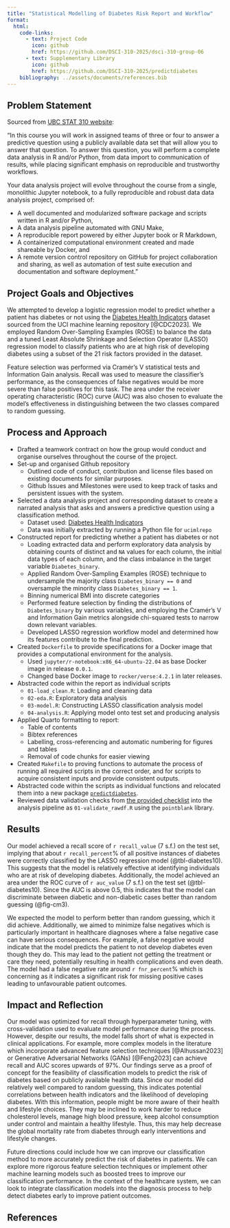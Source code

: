 ```yaml
---
title: "Statistical Modelling of Diabetes Risk Report and Workflow"
format:
  html:
    code-links:
      - text: Project Code
        icon: github
        href: https://github.com/DSCI-310-2025/dsci-310-group-06
      - text: Supplementary Library
        icon: github
        href: https://github.com/DSCI-310-2025/predictdiabetes
    bibliography: ../assets/documents/references.bib
---
```


## Problem Statement

Sourced from [UBC STAT 310 website](https://ubc-dsci.github.io/dsci-310-student/project/m1.html):

"In this course you will work in assigned teams of three or four to answer a predictive question using a publicly available data set that will allow you to answer that question. To answer this question, you will perform a complete data analysis in R and/or Python, from data import to communication of results, while placing significant emphasis on reproducible and trustworthy workflows.

Your data analysis project will evolve throughout the course from a single, monolithic Jupyter notebook, to a fully reproducible and robust data data analysis project, comprised of:

- A well documented and modularized software package and scripts written in R and/or Python,
- A data analysis pipeline automated with GNU Make,
- A reproducible report powered by either Jupyter book or R Markdown,
- A containerized computational environment created and made shareable by Docker, and
- A remote version control repository on GitHub for project collaboration and sharing, as well as automation of test suite execution and documentation and software deployment."

## Project Goals and Objectives

We attempted to develop a logistic regression model to predict whether a patient has diabetes or not using the [Diabetes Health Indicators](https://archive.ics.uci.edu/dataset/891/cdc+diabetes+health+indicators) dataset sourced from the UCI machine learning repository [@CDC2023]. We employed Random Over-Sampling Examples (ROSE) to balance the data and a tuned Least Absolute Shrinkage and Selection Operator (LASSO) regression model to classify patients who are at high risk of developing diabetes using a subset of the 21 risk factors provided in the dataset. 

Feature selection was performed via Cramér's V statistical tests and Information Gain analysis. Recall was used to measure the classifier's performance, as the consequences of false negatives would be more severe than false positives for this task. The area under the receiver operating characteristic (ROC) curve (AUC) was also chosen to evaluate the model's effectiveness in distinguishing between the two classes compared to random guessing.

## Process and Approach

- Drafted a teamwork contract on how the group would conduct and organise ourselves throughout the course of the project.
- Set-up and organised Github repository
  - Outlined code of conduct, contribution and license files based on existing documents for similar purposes.
  - Github Issues and Milestones were used to keep track of tasks and persistent issues with the system.
- Selected a data analysis project and corresponding dataset to create a narrated analysis that asks and answers a predictive question using a classification method.
  - Dataset used: [Diabetes Health Indicators](https://archive.ics.uci.edu/dataset/891/cdc+diabetes+health+indicators)
  - Data was initially extracted by running a Python file for `ucimlrepo`
- Constructed report for predicting whether a patient has diabetes or not
  - Loading extracted data and perform exploratory data analysis by obtaining counts of distinct and `NA` values for each column, the initial data types of each column, and the class imbalance in the target variable `Diabetes_binary`.
  - Applied Random Over-Sampling Examples (ROSE) technique to undersample the majority class `Diabetes_binary == 0` and oversample the minority class `Diabetes_binary == 1`.
  - Binning numerical BMI into discrete categories
  - Performed feature selection by finding the distributions of `Diabetes_binary` by various variables, and employing the Cramér's V and Information Gain metrics alongside chi-squared tests to narrow down relevant variables.
  - Developed LASSO regression workflow model and determined how its features contribute to the final prediction.
- Created `Dockerfile` to provide specifications for a Docker image that provides a computational environment for the analysis.
  - Used `jupyter/r-notebook:x86_64-ubuntu-22.04` as base Docker image in release `0.0.1`.
  - Changed base Docker image to `rocker/verse:4.2.1` in later releases.
- Abstracted code within the report as individual scripts
  - `01-load_clean.R`: Loading and cleaning data
  - `02-eda.R`: Exploratory data analysis
  - `03-model.R`: Constructing LASSO classification analysis model
  - `04-analysis.R`: Applying model onto test set and producing analysis
- Applied Quarto formatting to report:
  - Table of contents
  - Bibtex references
  - Labelling, cross-referencing and automatic numbering for figures and tables
  - Removal of code chunks for easier viewing
- Created `Makefile` to proving functions to automate the process of running all required scripts in the correct order, and for scripts to acquire consistent inputs and provide consistent outputs.
- Abstracted code within the scripts as individual functions and relocated them into a new package [`predictdiabetes`](https://github.com/DSCI-310-2025/predictdiabetes).
- Reviewed data validation checks from [the provided checklist](https://ubc-dsci.github.io/reproducible-and-trustworthy-workflows-for-data-science/lectures/130-data-validation.html#data-validation-checklist) into the analysis pipeline as `01-validate_rawdf.R` using the `pointblank` library.

## Results

Our model achieved a recall score of `r recall_value` (7 s.f.) on the test set, implying that about `r recall_percent`% of all positive instances of diabetes were correctly classified by the LASSO regression model (@tbl-diabetes10). This suggests that the model is relatively effective at identifying individuals who are at risk of developing diabetes. Additionally, the model achieved an area under the ROC curve of `r auc_value` (7 s.f.) on the test set (@tbl-diabetes10). Since the AUC is above 0.5, this indicates that the model can discriminate between diabetic and non-diabetic cases better than random guessing (@fig-cm3).

We expected the model to perform better than random guessing, which it did achieve. Additionally, we aimed to minimize false negatives which is particularly important in healthcare diagnoses where a false negative case can have serious consequences. For example, a false negative would indicate that the model predicts the patient to not develop diabetes even though they do. This may lead to the patient not getting the treatment or care they need, potentially resulting in health complications and even death. The model had a false negative rate around `r fnr_percent`% which is concerning as it indicates a significant risk for missing positive cases leading to unfavourable patient outcomes.

## Impact and Reflection

Our model was optimized for recall through hyperparameter tuning, with cross-validation used to evaluate model performance during the process. However, despite our results, the model falls short of what is expected in clinical applications. For example, more complex models in the literature which incorporate advanced feature selection techniques [@Alhussan2023] or Generative Adversarial Networks (GANs) [@Feng2023] can achieve recall and AUC scores upwards of 97%. Our findings serve as a proof of concept for the feasibility of classification models to predict the risk of diabetes based on publicly available health data. Since our model did relatively well compared to random guessing, this indicates potential correlations between health indicators and the likelihood of developing diabetes. With this information, people might be more aware of their health and lifestyle choices. They may be inclined to work harder to reduce cholesterol levels, manage high blood pressure, keep alcohol consumption under control and maintain a healthy lifestyle. Thus, this may help decrease the global mortality rate from diabetes through early interventions and lifestyle changes.

Future directions could include how we can improve our classification method to more accurately predict the risk of diabetes in patients. We can explore more rigorous feature selection techniques or implement other machine learning models such as boosted trees to improve our classification performance. In the context of the healthcare system, we can look to integrate classification models into the diagnosis process to help detect diabetes early to improve patient outcomes.

## References
